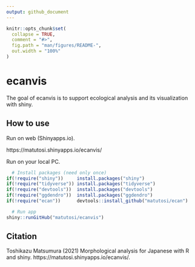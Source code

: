 ```yaml
---
output: github_document
---
```


```r
knitr::opts_chunk$set(
  collapse = TRUE,
  comment = "#>",
  fig.path = "man/figures/README-",
  out.width = "100%"
)
```

# ecanvis

The goal of ecanvis is to support ecological analysis and its visualization with shiny.

## How to use

Run on web (Shinyapps.io). 

https://matutosi.shinyapps.io/ecanvis/

Run on your local PC.

```r
  # Install packages (need only once)
if(!require("shiny"))     install.packages("shiny")
if(!require("tidyverse")) install.packages("tidyverse")
if(!require("devtools"))  install.packages("devtools")
if(!require("ggdendro"))  install.packages("ggdendro")
if(!require("ecan"))      devtools::install_github("matutosi/ecan")

  # Run app
shiny::runGitHub("matutosi/ecanvis")
```

## Citation

Toshikazu Matsumura (2021) Morphological analysis for Japanese with R and shiny.  https://matutosi.shinyapps.io/ecanvis/.
